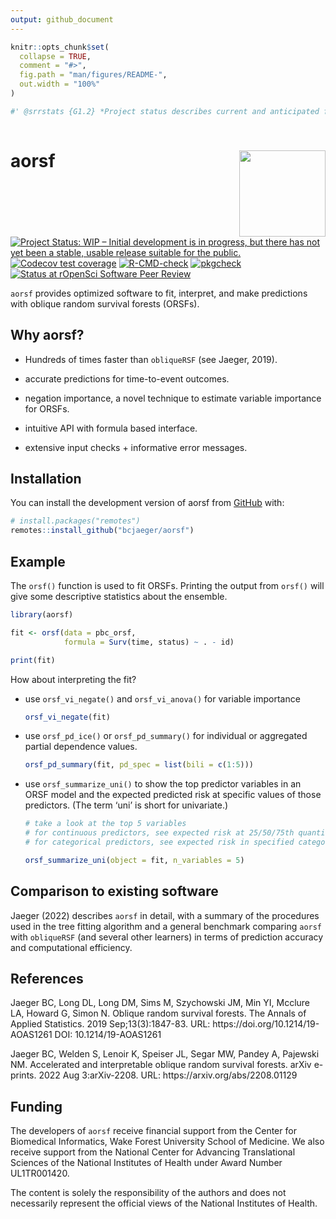 ```yaml
---
output: github_document
---
```


<!-- README.md is generated from README.Rmd. Please edit that file -->

```r
knitr::opts_chunk$set(
  collapse = TRUE,
  comment = "#>",
  fig.path = "man/figures/README-",
  out.width = "100%"
)

#' @srrstats {G1.2} *Project status describes current and anticipated future states of development.* 
 
```

# aorsf <a href="https://bcjaeger.github.io/aorsf"><img src="man/figures/logo.png" align="right" height="138" /></a>




<!-- badges: start -->
[![Project Status: WIP – Initial development is in progress, but there has not yet been a stable, usable release suitable for the public.](https://www.repostatus.org/badges/latest/wip.svg)](https://www.repostatus.org/#wip)
  [![Codecov test coverage](https://codecov.io/gh/bcjaeger/aorsf/branch/master/graph/badge.svg)](https://app.codecov.io/gh/bcjaeger/aorsf?branch=master)
[![R-CMD-check](https://github.com/bcjaeger/aorsf/workflows/R-CMD-check/badge.svg)](https://github.com/bcjaeger/aorsf/actions)
[![pkgcheck](https://github.com/bcjaeger/aorsf/workflows/pkgcheck/badge.svg)](https://github.com/bcjaeger/aorsf/actions?query=workflow%3Apkgcheck)
[![Status at rOpenSci Software Peer Review](https://badges.ropensci.org/532_status.svg)](https://github.com/ropensci/software-review/issues/532)
<!-- badges: end -->

`aorsf` provides optimized software to fit, interpret, and make predictions with oblique random survival forests (ORSFs).  


## Why aorsf?

- Hundreds of times faster than `obliqueRSF` (see Jaeger, 2019).

- accurate predictions for time-to-event outcomes.

- negation importance, a novel technique to estimate variable importance for ORSFs.

- intuitive API with formula based interface.

- extensive input checks + informative error messages.

## Installation

You can install the development version of aorsf from [GitHub](https://github.com/) with:

``` r
# install.packages("remotes")
remotes::install_github("bcjaeger/aorsf")
```
## Example

The `orsf()` function is used to fit ORSFs. Printing the output from `orsf()` will give some descriptive statistics about the ensemble.

```r

library(aorsf)

fit <- orsf(data = pbc_orsf,
            formula = Surv(time, status) ~ . - id)

print(fit)

```

How about interpreting the fit? 

- use `orsf_vi_negate()` and `orsf_vi_anova()` for variable importance

  ```r
  
  orsf_vi_negate(fit)
  
  ```

- use `orsf_pd_ice()` or `orsf_pd_summary()` for individual or aggregated partial dependence values. 

  ```r
  
  orsf_pd_summary(fit, pd_spec = list(bili = c(1:5)))
  
  ```


- use `orsf_summarize_uni()` to show the top predictor variables in an ORSF model and the expected predicted risk at specific values of those predictors. (The term 'uni' is short for univariate.)

  ```r

  # take a look at the top 5 variables 
  # for continuous predictors, see expected risk at 25/50/75th quantile
  # for categorical predictors, see expected risk in specified category

  orsf_summarize_uni(object = fit, n_variables = 5)

  ```

## Comparison to existing software

Jaeger (2022) describes `aorsf` in detail, with a summary of the procedures used in the tree fitting algorithm and a general benchmark comparing `aorsf` with `obliqueRSF` (and several other learners) in terms of prediction accuracy and computational efficiency. 



## References

Jaeger BC, Long DL, Long DM, Sims M, Szychowski JM, Min YI, Mcclure LA, Howard G, Simon N. Oblique random survival forests. The Annals of Applied Statistics. 2019 Sep;13(3):1847-83. URL: https://doi.org/10.1214/19-AOAS1261 DOI: 10.1214/19-AOAS1261

Jaeger BC, Welden S, Lenoir K, Speiser JL, Segar MW, Pandey A, Pajewski NM. Accelerated and interpretable oblique random survival forests. arXiv e-prints. 2022 Aug 3:arXiv-2208. URL: https://arxiv.org/abs/2208.01129

## Funding

The developers of `aorsf` receive financial support from the Center for Biomedical Informatics, Wake Forest University School of Medicine. We also receive support from the National Center for Advancing Translational Sciences of the National Institutes of Health under Award Number UL1TR001420. 

The content is solely the responsibility of the authors and does not necessarily represent the official views of the National Institutes of Health.

